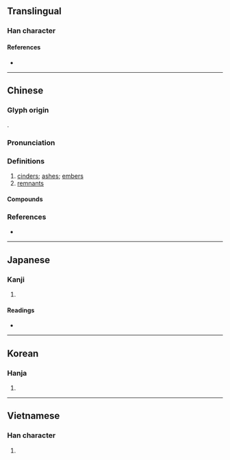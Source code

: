 {{also|烬}}
{{character info}}
==Translingual==

===Han character===
{{Han char|rn=86|rad=火|as=14|sn=18|four=95817|canj=FLMT|ids=⿰火盡}}

====References====
* {{Han ref|kx=0685.310|dkj=19515|dj=1098.180|hdz=32244.010|uh=71FC|ud=29180|bh=C275|bd=49781}}

----

==Chinese==
{{zh-forms|s=烬|alt=㶳,煡}}

===Glyph origin===
{{Han etym}}
{{Han compound|火|盡|ls=psc|c1=s|c2=p}}.

===Pronunciation===
{{zh-pron
|m=jìn
|c=zeon2,zeon6
|mc=y
|oc=y
|cat=n
}}

===Definitions===
{{zh-hanzi}}

# [[cinders]]; [[ashes]]; [[embers]]
# [[remnants]]

====Compounds====
{{zh-der|劫後餘燼|不燼木|煨燼|灰燼|玉石同燼|燼餘|玉石俱燼|蘭艾同燼|餘燼復然|餘燼|蘭燼}}

===References===
* {{R:yue:mfccd}}

----

==Japanese==
{{ja-kanji forms|烬|燼}}

===Kanji===
{{ja-kanji|grade=|rs=火14}}

# {{rfdef|ja|sort=火14}}

====Readings====
* {{ja-readings
|goon=じん
|kanon=しん
|kun=もえのこり}}

----

==Korean==

===Hanja===
{{ko-hanja|hangeul=신|eumhun=|rv=sin|mr=sin|y=sin}}

# {{rfdef|ko|sort=火14}}

----

==Vietnamese==

===Han character===
{{vi-hantu|[[tẫn]], [[tần]], [[tẩn]]|rs=火14}}

# {{rfdef|vi|sort=火14}}